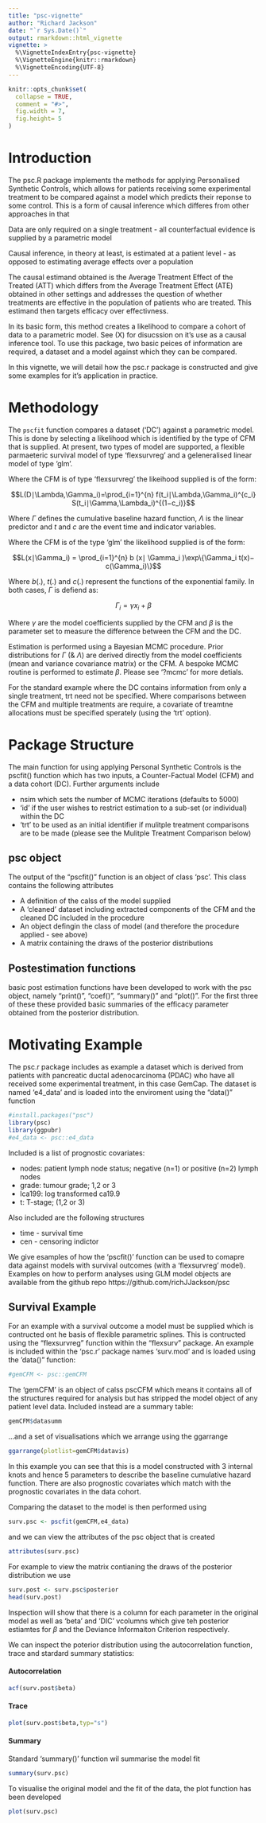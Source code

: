 ```yaml
---
title: "psc-vignette"
author: "Richard Jackson"
date: "`r Sys.Date()`"
output: rmarkdown::html_vignette
vignette: >
  %\VignetteIndexEntry{psc-vignette}
  %\VignetteEngine{knitr::rmarkdown}
  %\VignetteEncoding{UTF-8}
---
```


```r
knitr::opts_chunk$set(
  collapse = TRUE,
  comment = "#>",
  fig.width = 7,
  fig.height= 5
)
```

# Introduction

The psc.R package implements the methods for applying Personalised Synthetic 
Controls, which allows for patients receiving some experimental treatment to be 
compared against a model which predicts their reponse to some control.  This is 
a form of causal inference which differes from other approaches in that

\item Data are only required on a single treatment - all counterfactual evidence 
is supplied by a parametric model
\item Causal inference, in theory at least, is estimated at a patient level - as 
opposed to estimating average effects over a population

The causal estimand obtained is the Average Treatment Effect of the Treated (ATT)
which differs from the Average Treatment Effect (ATE) obtained in other settings 
and addresses the question of whether treatments are effective in the population 
of patients who are treated.  This estimand then targets efficacy over effectivness.


In its basic form, this method creates a likelihood to compare a cohort of data 
to a parametric model.  See (X) for disucssion on it's use as a causal inference 
tool.  To use this package, two basic peices of information are required, a 
dataset and a model against which they can be compared.

In this vignette, we will detail how the psc.r package is constructed and give 
some examples for it's application in practice.


# Methodology

The `pscfit` function compares a dataset ('DC') against a parametric model. This 
is done by selecting a likelihood which is identified by the type of CFM that is 
supplied. At present, two types of model are supported, a flexible parmaeteric 
survival model of type 'flexsurvreg' and a geleneralised linear model of type 
'glm'.

Where the CFM is of type 'flexsurvreg' the likeihood supplied is of the form:


$$L(D∣\Lambda,\Gamma_i)=\prod_{i=1}^{n} f(t_i∣\Lambda,\Gamma_i)^{c_i} 
S(t_i∣\Gamma,\Lambda_i)^{(1−c_i)}$$

Where $\Gamma$ defines the cumulative baseline hazard function, $\Lambda$ is the 
linear predictor and $t$ and $c$ are the event time and indicator variables.

Where the CFM is of the type 'glm' the likelihood supplied is of the form:

$$L(x∣\Gamma_i) = \prod_{i=1}^{n} b (x∣ \Gamma_i )\exp\{\Gamma_i t(x)−
c(\Gamma_i)\}$$


Where $b(.)$, $t(.)$ and $c(.)$ represent the functions of the exponential 
family. In both cases, $\Gamma$ is defiend as:

$$ \Gamma_i = \gamma x_i+\beta $$

Where $\gamma$ are the model coefficients supplied by the CFM and $\beta$ is the 
parameter set to measure the difference between the CFM and the DC.

Estimation is performed using a Bayesian MCMC procedure. Prior distributions for 
$\Gamma$ (& $\Lambda$) are derived directly from the model coefficients (mean 
and variance covariance matrix) or the CFM. A bespoke MCMC routine is performed 
to estimate $\beta$. Please see '?mcmc' for more detials.

For the standard example where the DC contains information from only a single 
treatment, trt need not be specified. Where comparisons between the CFM and 
multiple treatments are require, a covariate of treamtne allocations must be 
specified sperately (using the 'trt' option).


# Package Structure

The main function for using applying Personal Synthetic Controls is the pscfit() 
function which has two inputs, a Counter-Factual Model (CFM) and a data cohort 
(DC).  Further arguments include

* nsim which sets the number of MCMC iterations (defaults to 5000)
* 'id' if the user wishes to restrict estimation to a sub-set (or individual) 
within the DC
* 'trt' to be used as an initial identifier if mulitple treatment comparisons 
are to be made (please see the Mulitple Treatment Comparison below)


## psc object

The output of the "pscfit()" function is an object of class 'psc'.  This class 
contains the following attributes

* A definition of the calss of the model supplied
* A 'cleaned' dataset including extracted components of the CFM and the cleaned DC included in the procedure
* An object defingin the class of model (and therefore the procedure applied - see above)
* A matrix containing the draws of the posterior distributions

## Postestimation functions

basic post estimation functions have been developed to work with the psc object, 
namely "print()", "coef()", "summary()" and "plot()".  For the first three of 
these these provided basic summaries of the efficacy parameter obtained from the 
posterior distribution.


# Motivating Example


The psc.r package includes as example a dataset which is derived from patients 
with pancreatic ductal adenocarcinoma (PDAC) who have all received some 
experimental treatment, in this case GemCap.  The dataset is named 'e4_data' and is loaded into the enviroment using the "data()" function

```r
#install.packages("psc")
library(psc)
library(ggpubr)
#e4_data <- psc::e4_data
```

Included is a list of prognostic covariates:

* nodes: patient lymph node status; negative (n=1) or positive (n=2) lymph nodes
* grade: tumour grade; 1,2 or 3
* lca199: log transformed ca19.9
* t: T-stage; (1,2 or 3)


Also included are the following structures

* time - survival time
* cen - censoring indictor


We give esamples of how the 'pscfit()' function can be used to comapre data 
against models with survival outcomes (with a 'flexsurvreg' model). Examples on 
how to perform analyses using GLM model objects are available from the github 
repo https://github.com/richJJackson/psc

## Survival Example

For an example with a survival outcome a model must be supplied which is 
contructed ont he basis of flexible parametric splines.  This is contructed 
using the "flexsurvreg" function within the "flexsurv" package.  An example is 
included within the 'psc.r' package names 'surv.mod' and is loaded using the 
'data()" function:

```r
#gemCFM <- psc::gemCFM
```


The 'gemCFM' is an object of calss pscCFM which means it contains all of the structures required for analysis but has stripped the model object of any patient level data.  Included instead are a summary table:

```r
gemCFM$datasumm
```

...and a set of visualisations which we arrange using the ggarrange


```r
ggarrange(plotlist=gemCFM$datavis)
```


In this example you can see that this is a model constructed with 3 internal 
knots and hence 5 parameters to describe the baseline cumulative hazard 
function.  There are also prognostic covariates which match with the prognostic 
covariates in the data cohort.

Comparing the dataset to the model is then performed using

```r
surv.psc <- pscfit(gemCFM,e4_data)
```

and we can view the attributes of the psc object that is created

```r
attributes(surv.psc)
```

For example to view the matrix contianing the draws of the posterior 
distribution we use

```r
surv.post <- surv.psc$posterior
head(surv.post)
```

Inspection will show that there is a column for each parameter in the original model as well as 'beta' and 'DIC' vcolumns which give teh posterior estiamtes for $\beta$ and the Deviance Informaiton Criterion respectively.

We can inspect the poterior distribution using the autocorrelation function, trace and stardard summary statistics:

#### Autocorrelation
```r
acf(surv.post$beta)
```

#### Trace
```r
plot(surv.post$beta,typ="s")
```

#### Summary


Standard 'summary()' function wil summarise the model fit

```r
summary(surv.psc)
```

To visualise the original model and the fit of the data, the plot function has 
been developed

```r
plot(surv.psc)
```







